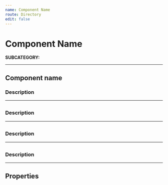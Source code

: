```yaml
---
name: Component Name
route: Directory
edit: false
---
```



# Component Name
**SUBCATEGORY:**

<hr />

## Component name
### Description


<Playground>
</Playground>

<hr />

##
### Description


<Playground>
</Playground>

<hr />

##
### Description


<Playground>
</Playground>

<hr />

##
### Description


<Playground>
</Playground>

<hr />

## Properties
<Props of={Description} />
